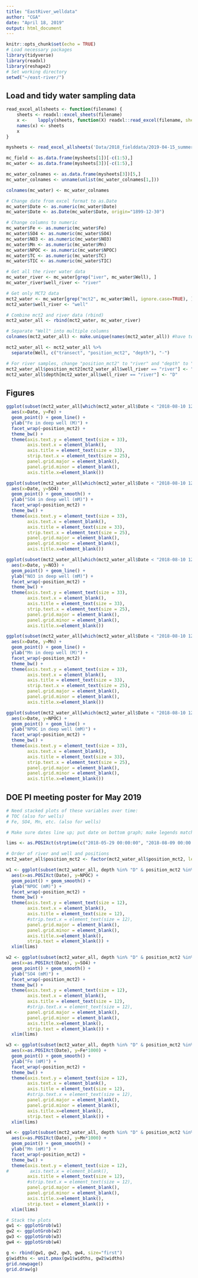 ```yaml
---
title: "EastRiver_welldata"
author: "CGA"
date: "April 18, 2019"
output: html_document
---
```


```r
knitr::opts_chunk$set(echo = TRUE)
# Load necessary packages
library(tidyverse)
library(readxl)
library(reshape2)
# Set working directory
setwd("~/east-river/")
```

## Load and tidy water sampling data
```r
read_excel_allsheets <- function(filename) {
    sheets <- readxl::excel_sheets(filename)
    x <-    lapply(sheets, function(X) readxl::read_excel(filename, sheet = X))
    names(x) <- sheets
    x
}

mysheets <- read_excel_allsheets('Data/2018_fielddata/2019-04-15_summer2018_water samples.xlsx')

mc_field <- as.data.frame(mysheets[1])[-c(1:5),]
mc_water <- as.data.frame(mysheets[3])[-c(1:5),]

mc_water_colnames <- as.data.frame(mysheets[3])[5,]
mc_water_colnames <- unname(unlist(mc_water_colnames[1,]))

colnames(mc_water) <- mc_water_colnames

# Change date from excel format to as.Date
mc_water$Date <- as.numeric(mc_water$Date)
mc_water$Date <- as.Date(mc_water$Date, origin="1899-12-30")

# Change columns to numeric
mc_water$Fe <- as.numeric(mc_water$Fe)
mc_water$SO4 <- as.numeric(mc_water$SO4)
mc_water$NO3 <- as.numeric(mc_water$NO3)
mc_water$Mn <- as.numeric(mc_water$Mn)
mc_water$NPOC <- as.numeric(mc_water$NPOC)
mc_water$TC <- as.numeric(mc_water$TC)
mc_water$TIC <- as.numeric(mc_water$TIC)

# Get all the river water data
mc_water_river <- mc_water[grep("iver", mc_water$Well), ]
mc_water_river$well_river <- "river"

# Get only MCT2 data
mct2_water <- mc_water[grep("mct2", mc_water$Well, ignore.case=TRUE), ]
mct2_water$well_river <- "well"

# Combine mct2 and river data (rbind)
mct2_water_all <- rbind(mct2_water, mc_water_river)

# Separate "Well" into multiple columns
colnames(mct2_water_all) <- make.unique(names(mct2_water_all)) #have to run this because there are multiple "sd" column names

mct2_water_all <- mct2_water_all %>%
  separate(Well, c("transect", "position_mct2", "depth"), "-")

# For river samples, change "position_mct2" to "river" and "depth" to "D"
mct2_water_all$position_mct2[mct2_water_all$well_river == "river"] <- "river"
mct2_water_all$depth[mct2_water_all$well_river == "river"] <- "D"

```

## Figures
```r
ggplot(subset(mct2_water_all[which(mct2_water_all$Date < "2018-08-10 12:00:00"), ], depth %in% "D" & position_mct2 %in% c(1,3,4, "river"))) +
  aes(x=Date, y=Fe) +
  geom_point() + geom_line() +
  ylab("Fe in deep well (M)") +
  facet_wrap(~position_mct2) +
  theme_bw() +
  theme(axis.text.y = element_text(size = 33),
        axis.text.x = element_blank(),
        axis.title = element_text(size = 33),
        strip.text.x = element_text(size = 25),
        panel.grid.major = element_blank(),
        panel.grid.minor = element_blank(),
        axis.title.x=element_blank())

ggplot(subset(mct2_water_all[which(mct2_water_all$Date < "2018-08-10 12:00:00"), ], depth %in% "D" & position_mct2 %in% c(1,3,4, "river"))) +
  aes(x=Date, y=SO4) +
  geom_point() + geom_smooth() +
  ylab("SO4 in deep well (mM)") +
  facet_wrap(~position_mct2) +
  theme_bw() +
  theme(axis.text.y = element_text(size = 33),
        axis.text.x = element_blank(),
        axis.title = element_text(size = 33),
        strip.text.x = element_text(size = 25),
        panel.grid.major = element_blank(),
        panel.grid.minor = element_blank(),
        axis.title.x=element_blank())

ggplot(subset(mct2_water_all[which(mct2_water_all$Date < "2018-08-10 12:00:00"), ], depth %in% "D" & position_mct2 %in% c(1,3,4, "river"))) +
  aes(x=Date, y=NO3) +
  geom_point() + geom_line() +
  ylab("NO3 in deep well (mM)") +
  facet_wrap(~position_mct2) +
  theme_bw() +
  theme(axis.text.y = element_text(size = 33),
        axis.text.x = element_blank(),
        axis.title = element_text(size = 33),
        strip.text.x = element_text(size = 25),
        panel.grid.major = element_blank(),
        panel.grid.minor = element_blank(),
        axis.title.x=element_blank())

ggplot(subset(mct2_water_all[which(mct2_water_all$Date < "2018-08-10 12:00:00"), ], depth %in% "D" & position_mct2 %in% c(1,3,4, "river"))) +
  aes(x=Date, y=Mn) +
  geom_point() + geom_line() +
  ylab("Mn in deep well (M)") +
  facet_wrap(~position_mct2) +
  theme_bw() +
  theme(axis.text.y = element_text(size = 33),
        axis.text.x = element_blank(),
        axis.title = element_text(size = 33),
        strip.text.x = element_text(size = 25),
        panel.grid.major = element_blank(),
        panel.grid.minor = element_blank(),
        axis.title.x=element_blank())

ggplot(subset(mct2_water_all[which(mct2_water_all$Date < "2018-08-10 12:00:00"), ], depth %in% "D" & position_mct2 %in% c(1,3,4, "river"))) +
  aes(x=Date, y=NPOC) +
  geom_point() + geom_line() +
  ylab("NPOC in deep well (mM)") +
  facet_wrap(~position_mct2) +
  theme_bw() +
  theme(axis.text.y = element_text(size = 33),
        axis.text.x = element_blank(),
        axis.title = element_text(size = 33),
        strip.text.x = element_text(size = 25),
        panel.grid.major = element_blank(),
        panel.grid.minor = element_blank(),
        axis.title.x=element_blank())

```

## DOE PI meeting poster for May 2019
```r
# Need stacked plots of these variables over time:
# TOC (also for wells)
# Fe, SO4, Mn, etc. (also for wells)

# Make sure dates line up; put date on bottom graph; make legends match (same titles, color, etc.)

lims <- as.POSIXct(strptime(c("2018-05-29 00:00:00", "2018-08-09 00:00:00"), format = "%Y-%m-%d %H:%M"))

# Order of river and well and positions
mct2_water_all$position_mct2 <- factor(mct2_water_all$position_mct2, levels = c("river",1,3))

w1 <- ggplot(subset(mct2_water_all, depth %in% "D" & position_mct2 %in% c("river",1,3))) +
  aes(x=as.POSIXct(Date), y=NPOC) +
  geom_point() + geom_smooth() +
  ylab("NPOC (mM)") +
  facet_wrap(~position_mct2) +
  theme_bw() +
  theme(axis.text.y = element_text(size = 12),
        axis.text.x = element_blank(),
        axis.title = element_text(size = 12),
        #strip.text.x = element_text(size = 12),
        panel.grid.major = element_blank(),
        panel.grid.minor = element_blank(),
        axis.title.x=element_blank(),
        strip.text = element_blank()) +
  xlim(lims)

w2 <- ggplot(subset(mct2_water_all, depth %in% "D" & position_mct2 %in% c("river","1","3"))) +
  aes(x=as.POSIXct(Date), y=SO4) +
  geom_point() + geom_smooth() +
  ylab("SO4 (mM)") +
  facet_wrap(~position_mct2) +
  theme_bw() +
  theme(axis.text.y = element_text(size = 12),
        axis.text.x = element_blank(),
        axis.title = element_text(size = 12),
        #strip.text.x = element_text(size = 12),
        panel.grid.major = element_blank(),
        panel.grid.minor = element_blank(),
        axis.title.x=element_blank(),
        strip.text = element_blank()) +
  xlim(lims)

w3 <- ggplot(subset(mct2_water_all, depth %in% "D" & position_mct2 %in% c("river","1","3"))) +
  aes(x=as.POSIXct(Date), y=Fe*1000) +
  geom_point() + geom_smooth() +
  ylab("Fe (mM)") +
  facet_wrap(~position_mct2) +
  theme_bw() +
  theme(axis.text.y = element_text(size = 12),
        axis.text.x = element_blank(),
        axis.title = element_text(size = 12),
        #strip.text.x = element_text(size = 12),
        panel.grid.major = element_blank(),
        panel.grid.minor = element_blank(),
        axis.title.x=element_blank(),
        strip.text = element_blank()) +
  xlim(lims)

w4 <- ggplot(subset(mct2_water_all, depth %in% "D" & position_mct2 %in% c("river","1","3"))) +
  aes(x=as.POSIXct(Date), y=Mn*1000) +
  geom_point() + geom_smooth() +
  ylab("Mn (mM)") +
  facet_wrap(~position_mct2) +
  theme_bw() +
  theme(axis.text.y = element_text(size = 12),
#        axis.text.x = element_blank(),
        axis.title = element_text(size = 12),
        #strip.text.x = element_text(size = 12),
        panel.grid.major = element_blank(),
        panel.grid.minor = element_blank(),
        axis.title.x=element_blank(),
        strip.text = element_blank()) +
  xlim(lims)

# Stack the plots
gw1 <- ggplotGrob(w1)
gw2 <- ggplotGrob(w2)
gw3 <- ggplotGrob(w3)
gw4 <- ggplotGrob(w4)

g <- rbind(gw1, gw2, gw3, gw4, size="first")
g$widths <- unit.pmax(gw1$widths, gw2$widths)
grid.newpage()
grid.draw(g)

```

